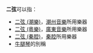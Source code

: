 '''二弦'''可以指：
* [[二弦_(潮樂)|二弦 (潮樂)]]，[[潮州音樂|潮州音樂]]所用樂器
* [[二弦_(粵樂)|二弦 (粵樂)]]，[[廣東音樂|廣東音樂]]所用樂器
* [[二弦_(秦腔)|二弦 (秦腔)]]，[[秦腔|秦腔]]所用樂器
*[[牛腿琴|牛腿琴]]的別稱
{{disambig}}